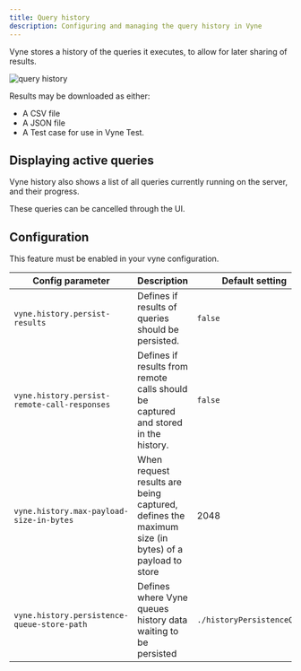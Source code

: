 ```yaml
---
title: Query history
description: Configuring and managing the query history in Vyne
---
```



Vyne stores a history of the queries it executes, to allow for later sharing of results.

![query history](query-history.png)

Results may be downloaded as either:
 * A CSV file
 * A JSON file
 * A Test case for use in <Link to="/testing/testing-with-vynetest">Vyne Test</Link>.

## Displaying active queries
Vyne history also shows a list of all queries currently running on the server, and their progress.

These queries can be cancelled through the UI.

## Configuration

This feature must be enabled in your vyne configuration.

| Config parameter                | Description                                                                                        | Default setting             |
|---------------------------------|----------------------------------------------------------------------------------------------------|-----------------------------|
| `vyne.history.persist-results`               | Defines if results of queries should be persisted.                                                 | `false`                     |
| `vyne.history.persist-remote-call-responses` | Defines if results from remote calls should be captured and stored in the history.                 | `false`                     |
| `vyne.history.max-payload-size-in-bytes`     | When request results are being captured, defines the maximum size (in bytes) of a payload to store | 2048                        |
| `vyne.history.persistence-queue-store-path`  | Defines where Vyne queues history data waiting to be persisted                                    | `./historyPersistenceQueue` |



